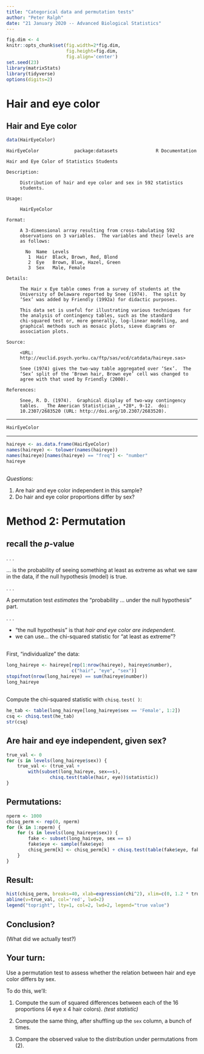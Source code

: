 ```yaml
---
title: "Categorical data and permutation tests"
author: "Peter Ralph"
date: "21 January 2020 -- Advanced Biological Statistics"
---
```


```r
fig.dim <- 4
knitr::opts_chunk$set(fig.width=2*fig.dim,
                      fig.height=fig.dim,
                      fig.align='center')
set.seed(23)
library(matrixStats)
library(tidyverse)
options(digits=2)
```

# Hair and eye color

## Hair and Eye color

```r
data(HairEyeColor)
```
```
HairEyeColor             package:datasets              R Documentation

Hair and Eye Color of Statistics Students

Description:

     Distribution of hair and eye color and sex in 592 statistics
     students.

Usage:

     HairEyeColor
     
Format:

     A 3-dimensional array resulting from cross-tabulating 592
     observations on 3 variables.  The variables and their levels are
     as follows:

       No  Name  Levels                    
        1  Hair  Black, Brown, Red, Blond  
        2  Eye   Brown, Blue, Hazel, Green 
        3  Sex   Male, Female              
      
Details:

     The Hair x Eye table comes from a survey of students at the
     University of Delaware reported by Snee (1974).  The split by
     ‘Sex’ was added by Friendly (1992a) for didactic purposes.

     This data set is useful for illustrating various techniques for
     the analysis of contingency tables, such as the standard
     chi-squared test or, more generally, log-linear modelling, and
     graphical methods such as mosaic plots, sieve diagrams or
     association plots.

Source:

     <URL:
     http://euclid.psych.yorku.ca/ftp/sas/vcd/catdata/haireye.sas>

     Snee (1974) gives the two-way table aggregated over ‘Sex’.  The
     ‘Sex’ split of the ‘Brown hair, Brown eye’ cell was changed to
     agree with that used by Friendly (2000).

References:

     Snee, R. D. (1974).  Graphical display of two-way contingency
     tables.  _The American Statistician_, *28*, 9-12.  doi:
     10.2307/2683520 (URL: http://doi.org/10.2307/2683520).

```

----------------

```r
HairEyeColor
```

---------------

```r
haireye <- as.data.frame(HairEyeColor)
names(haireye) <- tolower(names(haireye))
names(haireye)[names(haireye) == "freq"] <- "number"
haireye
```

## 

*Questions:* 

1. Are hair and eye color independent in this sample?
2. Do hair and eye color proportions differ by sex?



# Method 2: Permutation

## recall the $p$-value

. . .

... is the probability of seeing something at least as extreme as what we saw in the data,
if the null hypothesis (model) is true.

. . .

A permutation test *estimates* the "probability ... under the null hypothesis" part.

. . .

- "the null hypothesis" is that *hair and eye color are independent*.
- we can use... the chi-squared statistic for "at least as extreme"?

##

First, "individualize" the data:
```r
long_haireye <- haireye[rep(1:nrow(haireye), haireye$number), 
                        c("hair", "eye", "sex")]
stopifnot(nrow(long_haireye) == sum(haireye$number))
long_haireye
```

##

Compute the chi-squared statistic with `chisq.test( )`:
```r
he_tab <- table(long_haireye[long_haireye$sex == 'Female', 1:2])
csq <- chisq.test(he_tab)
str(csq)
```

##  Are hair and eye independent, given sex?

```r
true_val <- 0
for (s in levels(long_haireye$sex)) {
    true_val <- (true_val + 
        with(subset(long_haireye, sex==s), 
                chisq.test(table(hair, eye))$statistic))
}
```

## Permutations:

```r
nperm <- 1000
chisq_perm <- rep(0, nperm)
for (k in 1:nperm) {
    for (s in levels(long_haireye$sex)) {
        fake <- subset(long_haireye, sex == s)
        fake$eye <- sample(fake$eye)
        chisq_perm[k] <- chisq_perm[k] + chisq.test(table(fake$eye, fake$hair))$statistic
    }
}
```

## Result:

```r
hist(chisq_perm, breaks=40, xlab=expression(chi^2), xlim=c(0, 1.2 * true_val), main='bootstrap distribution of chi-squared value')
abline(v=true_val, col='red', lwd=2)
legend("topright", lty=1, col=2, lwd=2, legend="true value")
```

## Conclusion?

(What did we actually test?)


## Your turn:

Use a permutation test to assess
whether the relation between hair and eye color differs by sex.

To do this, we'll:

1. Compute the sum of squared differences
   between each of the 16 proportions (4 eye x 4 hair colors).
   *(test statistic)*
   
2. Compute the same thing, after shuffling up the `sex` column, a bunch of times.

3. Compare the observed value to the distribution under permutations from (2).



